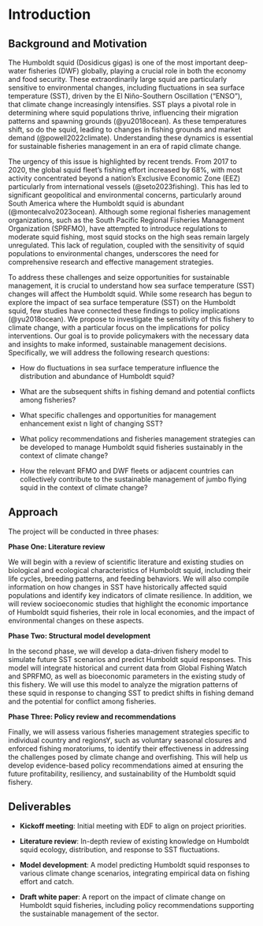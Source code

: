 # Introduction {.unnumbered}

## Background and Motivation

The Humboldt squid (Dosidicus gigas) is one of the most important deep-water fisheries (DWF) globally, playing a crucial role in both the economy and food security. These extraordinarily large squid are particularly sensitive to environmental changes, including fluctuations in sea surface temperature (SST), driven by the El Niño-Southern Oscillation ("ENSO"), that climate change increasingly intensifies. SST plays a pivotal role in determining where squid populations thrive, influencing their migration patterns and spawning grounds (\@yu2018ocean). As these temperatures shift, so do the squid, leading to changes in fishing grounds and market demand (@powell2022climate). Understanding these dynamics is essential for sustainable fisheries management in an era of rapid climate change.

The urgency of this issue is highlighted by recent trends. From 2017 to 2020, the global squid fleet's fishing effort increased by 68%, with most activity concentrated beyond a nation’s Exclusive Economic Zone (EEZ) particularly from international vessels (@seto2023fishing). This has led to significant geopolitical and environmental concerns, particularly around South America where the Humboldt squid is abundant (@montecalvo2023ocean). Although some regional fisheries management organizations, such as the South Pacific Regional Fisheries Management Organization (SPRFMO), have attempted to introduce regulations to moderate squid fishing, most squid stocks on the high seas remain largely unregulated. This lack of regulation, coupled with the sensitivity of squid populations to environmental changes, underscores the need for comprehensive research and effective management strategies.

To address these challenges and seize opportunities for sustainable management, it is crucial to understand how sea surface temperature (SST) changes will affect the Humboldt squid. While some research has begun to explore the impact of sea surface temperature (SST) on the Humboldt squid, few studies have connected these findings to policy implications (@yu2018ocean). We propose to investigate the sensitivity of this fishery to climate change, with a particular focus on the implications for policy interventions. Our goal is to provide policymakers with the necessary data and insights to make informed, sustainable management decisions. Specifically, we will address the following research questions:

-   How do fluctuations in sea surface temperature influence the distribution and abundance of Humboldt squid?

-   What are the subsequent shifts in fishing demand and potential conflicts among fisheries?

-   What specific challenges and opportunities for management enhancement exist n light of changing SST?

-   What policy recommendations and fisheries management strategies can be developed to manage Humboldt squid fisheries sustainably in the context of climate change?

-   How the relevant RFMO and DWF fleets or adjacent countries can collectively contribute to the sustainable management of jumbo flying squid in the context of climate change?

## Approach

The project will be conducted in three phases:

**Phase One: Literature review**

We will begin with a review of scientific literature and existing studies on biological and ecological characteristics of Humboldt squid, including their life cycles, breeding patterns, and feeding behaviors. We will also compile information on how changes in SST have historically affected squid populations and identify key indicators of climate resilience. In addition, we will review socioeconomic studies that highlight the economic importance of Humboldt squid fisheries, their role in local economies, and the impact of environmental changes on these aspects.

**Phase Two: Structural model development**

In the second phase, we will develop a data-driven fishery model to simulate future SST scenarios and predict Humboldt squid responses. This model will integrate historical and current data from Global Fishing Watch and SPRFMO, as well as bioeconomic parameters in the existing study of this fishery. We will use this model to analyze the migration patterns of these squid in response to changing SST to predict shifts in fishing demand and the potential for conflict among fisheries.

**Phase Three: Policy review and recommendations**

Finally, we will assess various fisheries management strategies specific to individual country and regionsY, such as voluntary seasonal closures and enforced fishing moratoriums, to identify their effectiveness in addressing the challenges posed by climate change and overfishing. This will help us develop evidence-based policy recommendations aimed at ensuring the future profitability, resiliency, and sustainability of the Humboldt squid fishery.

## Deliverables

-   **Kickoff meeting**: Initial meeting with EDF to align on project priorities.

-   **Literature review**: In-depth review of existing knowledge on Humboldt squid ecology, distribution, and response to SST fluctuations.

-   **Model development**: A model predicting Humboldt squid responses to various climate change scenarios, integrating empirical data on fishing effort and catch.

-   **Draft white paper**: A report on the impact of climate change on Humboldt squid fisheries, including policy recommendations supporting the sustainable management of the sector.
